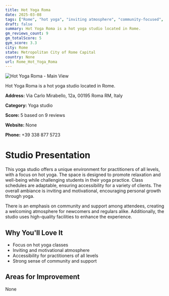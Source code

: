 ```yaml
---
title: Hot Yoga Roma
date: 2025-03-08
tags: ["Rome", "hot yoga", "inviting atmosphere", "community-focused", "Rome"]  
draft: false
summary: Hot Yoga Roma is a hot yoga studio located in Rome.
gm_reviews_count: 9
gm_totalScore: 5
gym_score: 3.3
city: Rome
state: Metropolitan City of Rome Capital
country: None
url: Rome_Hot_Yoga_Roma
---
```


<div className="aspect-[16/9] relative my-8">
  <img 
    src="https://streetviewpixels-pa.googleapis.com/v1/thumbnail?panoid=Nyv8YnjbZ_7a7xktcMvvcQ&cb_client=search.gws-prod.gps&w=408&h=240&yaw=53.565342&pitch=0&thumbfov=100"
    alt="Hot Yoga Roma - Main View"
    className="object-cover absolute inset-0 w-full h-full rounded-lg"
  />
</div>

Hot Yoga Roma is a hot yoga studio located in Rome.

**Address:** Via Carlo Mirabello, 12a, 00195 Roma RM, Italy

**Category:** Yoga studio

**Score:** 5 based on 9 reviews

**Website:** None

**Phone:** +39 338 877 5723

# Studio Presentation

This yoga studio offers a unique environment for practitioners of all levels, with a focus on hot yoga. The space is designed to promote relaxation and well-being while challenging students in their yoga practice. Class schedules are adaptable, ensuring accessibility for a variety of clients. The overall ambiance is inviting and motivational, encouraging personal growth through yoga. 

There is an emphasis on community and support among attendees, creating a welcoming atmosphere for newcomers and regulars alike. Additionally, the studio uses high-quality facilities to enhance the experience.

## Why You'll Love It

- Focus on hot yoga classes
- Inviting and motivational atmosphere
- Accessibility for practitioners of all levels
- Strong sense of community and support

## Areas for Improvement

None

<div className="grid grid-cols-1 xl:grid-cols-2 gap-4 my-8">

</div>